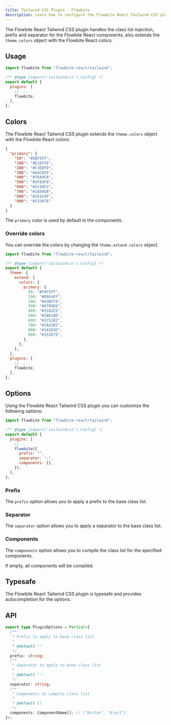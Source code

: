 ```yaml
---
title: Tailwind CSS Plugin - Flowbite
description: Learn how to configure the Flowbite React Tailwind CSS plugin
---
```


The Flowbite React Tailwind CSS plugin handles the class list injection, prefix and separator for the Flowbite React components, also extends the `theme.colors` object with the Flowbite React colors.

## Usage

```js {7}
import flowbite from "flowbite-react/tailwind";

/** @type {import('tailwindcss').Config} */
export default {
  plugins: [
    // ...
    flowbite,
  ],
};
```

## Colors

The Flowbite React Tailwind CSS plugin extends the `theme.colors` object with the Flowbite React colors:

```json
{
  "primary": {
    "50": "#EBF5FF",
    "100": "#E1EFFE",
    "200": "#C3DDFD",
    "300": "#A4CAFE",
    "400": "#76A9FA",
    "500": "#3F83F8",
    "600": "#1C64F2",
    "700": "#1A56DB",
    "800": "#1E429F",
    "900": "#233876"
  }
}
```

The `primary` color is used by default in the components.

### Override colors

You can override the colors by changing the `theme.extend.colors` object.

```js {8-19}
import flowbite from "flowbite-react/tailwind";

/** @type {import('tailwindcss').Config} */
export default {
  theme: {
    extend: {
      colors: {
        primary: {
          50: "#F0F5FF",
          100: "#D6E4FF",
          200: "#A3BFFA",
          300: "#6796E6",
          400: "#3182CE",
          500: "#2B6CB0",
          600: "#2C5282",
          700: "#2A4365",
          800: "#1A365D",
          900: "#153E75",
        },
      },
    },
  },
  plugins: [
    // ...
    flowbite,
  ],
};
```

## Options

Using the Flowbite React Tailwind CSS plugin you can customize the following options:

```js {8-10}
import flowbite from "flowbite-react/tailwind";

/** @type {import('tailwindcss').Config} */
export default {
  plugins: [
    // ...
    flowbite({
      prefix: "",
      separator: ":",
      components: [],
    }),
  ],
};
```

### Prefix

The `prefix` option allows you to apply a prefix to the base class list.

### Separator

The `separator` option allows you to apply a separator to the base class list.

### Components

The `components` option allows you to compile the class list for the specified components.

If empty, all components will be compiled.

## Typesafe

The Flowbite React Tailwind CSS plugin is typesafe and provides autocompletion for the options.

## API

```ts
export type PluginOptions = Partial<{
  /**
   * Prefix to apply to base class list
   *
   * @default ""
   */
  prefix: string;
  /**
   * Separator to apply to base class list
   *
   * @default ":"
   */
  separator: string;
  /**
   * Components to compile class list
   *
   * @default []
   */
  components: ComponentName[]; // ["Button", "Alert"]
}>;
```
